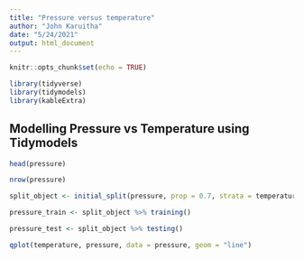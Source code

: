 ```yaml
---
title: "Pressure versus temperature"
author: "John Karuitha"
date: "5/24/2021"
output: html_document
---
```


```r
knitr::opts_chunk$set(echo = TRUE)

library(tidyverse)
library(tidymodels)
library(kableExtra)
```

## Modelling Pressure vs Temperature using Tidymodels

```r
head(pressure)

nrow(pressure)

split_object <- initial_split(pressure, prop = 0.7, strata = temperature)

pressure_train <- split_object %>% training()

pressure_test <- split_object %>% testing()
```

```r
qplot(temperature, pressure, data = pressure, geom = "line")
```

